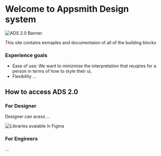 
<Meta title="Docs/Introduction" />

# Welcome to Appsmith Design system

![ADS 2.0 Banner](./docs/ads-banner.png)

This site contains exmaples and documentaion of all of the building blocks

### Experience goals

- Ease of use: We want to minizmise the interpretation that reuqires for a person in terms of how to style their ui,
- Flexibility ...

## How to access ADS 2.0

### For Designer

Designer can acess ...

![Libraries avaiable in Figma](./docs/libraries-in-figma.png)

### For Engireers

...
